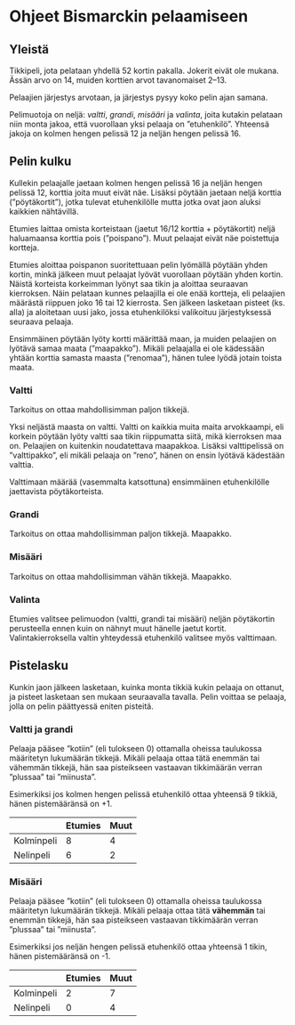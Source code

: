 # Ohjeet Bismarckin pelaamiseen

## Yleistä

Tikkipeli, jota pelataan yhdellä 52 kortin pakalla. Jokerit eivät ole mukana.
Ässän arvo on 14, muiden korttien arvot tavanomaiset 2–13.

Pelaajien järjestys arvotaan, ja järjestys pysyy koko pelin ajan samana.

Pelimuotoja on neljä: _valtti_, _grandi_, _misääri_ ja _valinta_, joita kutakin pelataan
niin monta jakoa, että vuorollaan yksi pelaaja on ”etuhenkilö”. Yhteensä jakoja on
kolmen hengen pelissä 12 ja neljän hengen pelissä 16.

## Pelin kulku

Kullekin pelaajalle jaetaan kolmen hengen pelissä 16 ja neljän hengen pelissä 12,
korttia joita muut eivät näe. Lisäksi pöytään jaetaan neljä korttia (”pöytäkortit”),
jotka tulevat etuhenkilölle mutta jotka ovat jaon aluksi kaikkien nähtävillä.

Etumies laittaa omista korteistaan (jaetut 16/12 korttia + pöytäkortit)
neljä haluamaansa korttia pois (”poispano”). Muut pelaajat eivät näe poistettuja kortteja.

Etumies aloittaa poispanon suoritettuaan pelin lyömällä pöytään yhden kortin, minkä
jälkeen muut pelaajat lyövät vuorollaan pöytään yhden kortin. Näistä korteista korkeimman
lyönyt saa tikin ja aloittaa seuraavan kierroksen. Näin pelataan kunnes pelaajilla ei ole
enää kortteja, eli pelaajien määrästä riippuen joko 16 tai 12 kierrosta. Sen jälkeen
lasketaan pisteet (ks. alla) ja aloitetaan uusi jako, jossa etuhenkilöksi valikoituu
järjestyksessä seuraava pelaaja.

Ensimmäinen pöytään lyöty kortti määrittää maan, ja muiden pelaajien on lyötävä samaa maata
(”maapakko”). Mikäli pelaajalla ei ole kädessään yhtään korttia samasta maasta (”renomaa”),
hänen tulee lyödä jotain toista maata.

### Valtti

Tarkoitus on ottaa mahdollisimman paljon tikkejä.

Yksi neljästä maasta on valtti. Valtti on kaikkia muita maita arvokkaampi, eli korkein pöytään
lyöty valtti saa tikin riippumatta siitä, mikä kierroksen maa on. Pelaajien on kuitenkin
noudatettava maapakkoa. Lisäksi valttipelissä on ”valttipakko”, eli mikäli pelaaja on ”reno”,
hänen on ensin lyötävä kädestään valttia.

Valttimaan määrää (vasemmalta katsottuna) ensimmäinen etuhenkilölle jaettavista pöytäkorteista.

### Grandi

Tarkoitus on ottaa mahdollisimman paljon tikkejä. Maapakko.

### Misääri

Tarkoitus on ottaa mahdollisimman vähän tikkejä. Maapakko.

### Valinta

Etumies valitsee pelimuodon (valtti, grandi tai misääri) neljän pöytäkortin
perusteella ennen kuin on nähnyt muut hänelle jaetut kortit. Valintakierroksella valtin
yhteydessä etuhenkilö valitsee myös valttimaan.

## Pistelasku

Kunkin jaon jälkeen lasketaan, kuinka monta tikkiä kukin pelaaja on ottanut, ja pisteet
lasketaan sen mukaan seuraavalla tavalla. Pelin voittaa se pelaaja, jolla on pelin päättyessä
eniten pisteitä.

### Valtti ja grandi

Pelaaja pääsee ”kotiin” (eli tulokseen 0) ottamalla oheissa taulukossa määritetyn lukumäärän
tikkejä. Mikäli pelaaja ottaa tätä enemmän tai vähemmän tikkejä, hän saa pisteikseen vastaavan
tikkimäärän verran ”plussaa” tai ”miinusta”.

Esimerkiksi jos kolmen hengen pelissä etuhenkilö ottaa yhteensä 9 tikkiä, hänen pistemääränsä
on +1.

|            | Etumies | Muut |
| ---------- | ------- | ---- |
| Kolminpeli | 8       | 4    |
| Nelinpeli  | 6       | 2    |

### Misääri

Pelaaja pääsee ”kotiin” (eli tulokseen 0) ottamalla oheissa taulukossa määritetyn lukumäärän
tikkejä. Mikäli pelaaja ottaa tätä **vähemmän** tai enemmän tikkejä, hän saa pisteikseen
vastaavan tikkimäärän verran ”plussaa” tai ”miinusta”.

Esimerkiksi jos neljän hengen pelissä etuhenkilö ottaa yhteensä 1 tikin, hänen pistemääränsä
on -1.

|            | Etumies | Muut |
| ---------- | ------- | ---- |
| Kolminpeli | 2       | 7    |
| Nelinpeli  | 0       | 4    |
